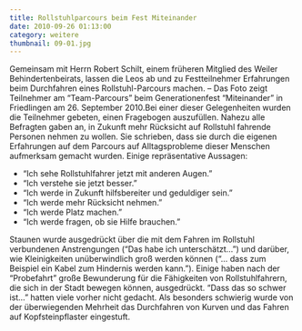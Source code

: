 ```yaml
---
title: Rollstuhlparcours beim Fest Miteinander
date: 2010-09-26 01:13:00
category: weitere
thumbnail: 09-01.jpg
---
```


Gemeinsam mit Herrn Robert Schilt, einem früheren Mitglied des Weiler Behindertenbeirats, lassen die Leos ab und zu Festteilnehmer Erfahrungen beim Durchfahren eines Rollstuhl-Parcours machen. – Das Foto zeigt Teilnehmer am “Team-Parcours” beim Generationenfest “Miteinander” in Friedlingen am 26. September 2010.Bei einer dieser Gelegenheiten wurden die Teilnehmer gebeten, einen Fragebogen auszufüllen. Nahezu alle Befragten gaben an, in Zukunft mehr Rücksicht auf Rollstuhl fahrende Personen nehmen zu wollen. Sie schrieben, dass sie durch die eigenen Erfahrungen auf dem Parcours auf Alltagsprobleme dieser Menschen aufmerksam gemacht wurden. Einige repräsentative Aussagen:

- “Ich sehe Rollstuhlfahrer jetzt mit anderen Augen.”
- “Ich verstehe sie jetzt besser.”
- “Ich werde in Zukunft hilfsbereiter und geduldiger sein.”
- “Ich werde mehr Rücksicht nehmen.”
- “Ich werde Platz machen.”
- “Ich werde fragen, ob sie Hilfe brauchen.”

Staunen wurde ausgedrückt über die mit dem Fahren im Rollstuhl verbundenen Anstrengungen (“Das habe ich unterschätzt…”) und darüber, wie Kleinigkeiten unüberwindlich groß werden können (“… dass zum Beispiel ein Kabel zum Hindernis werden kann.”). Einige haben nach der “Probefahrt” große Bewunderung für die Fähigkeiten von Rollstuhlfahrern, die sich in der Stadt bewegen können, ausgedrückt. “Dass das so schwer ist…” hatten viele vorher nicht gedacht. Als besonders schwierig wurde von der überwiegenden Mehrheit das Durchfahren von Kurven und das Fahren auf Kopfsteinpflaster eingestuft.
